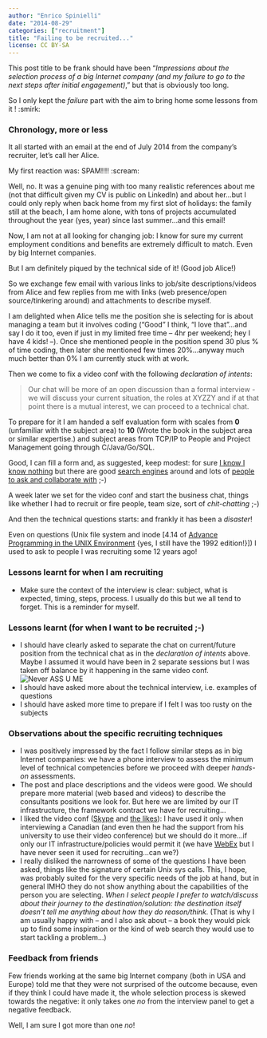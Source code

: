 ```yaml
---
author: "Enrico Spinielli"
date: "2014-08-29"
categories: ["recruitment"]
title: "Failing to be recruited..."
license: CC BY-SA
---
```


This post title to be frank should have been "*Impressions about the selection process of a big Internet company (and my failure to go to the next steps after initial engagement)*," but that is obviously too long.

So I only kept the *failure* part with the aim to bring home some lessons from it ! :smirk:

### Chronology, more or less
It all started with an email at the end of July 2014 from the company's recruiter, let's call her Alice.

My first reaction was: SPAM!!!! :scream:

Well, no. It was a genuine ping with too many realistic references about me (not that difficult given my CV is public on LinkedIn) and about her...but I could only reply when back home from my first slot of holidays: the family still at the beach, I am home alone, with tons of projects accumulated throughout the year (yes, year) since last summer...and this email!

Now, I am not at all looking for changing job: I know for sure my current employment conditions and benefits are extremely difficult to match. Even by big Internet companies.

But I am definitely piqued by the technical side of it! (Good job Alice!)

So we exchange few email with various links to job/site descriptions/videos from Alice and few replies from me with links (web presence/open source/tinkering around) and attachments to describe myself.

I am delighted when Alice tells me the position she is selecting for is about managing a team but it involves coding ("Good" I think, "I love that"...and say I do it too, even if just in my limited free time -- 4hr per weekend; hey I have 4 kids! --). Once she mentioned people in the position spend 30 plus % of time coding, then later she mentioned few times 20%...anyway much much better than 0% I am currently stuck with at work.

Then we come to fix a video conf with the following *declaration of intents*:

>    Our chat will be more of an open discussion than a formal interview - we will discuss your current situation, the roles at XYZZY and if at that point there is a mutual interest, we can proceed to a technical chat.

To prepare for it I am handed a self evaluation form with scales from **0** (unfamiliar with the subject area) to **10** (Wrote the book in the subject area or similar expertise.) and subject areas from TCP/IP to People and Project Management going through C/Java/Go/SQL.

Good, I can fill a form and, as suggested, keep modest: for sure [I know I know nothing](https://en.wikipedia.org/wiki/I_know_that_I_know_nothing") but there are good [search engines](https://giyf.com/) around and lots of [people to ask and collaborate with](https://stackoverflow.com/) ;-)

A week later we set for the video conf and start the business chat, things like whether I had to recruit or fire people, team size, sort of *chit-chatting* ;-)

And then the technical questions starts: and frankly it has been a *disaster*!

Even on questions (Unix file system and inode [4.14 of [Advance Programming in the UNIX Environment](https://www.kohala.com/start/apue.html) {yes, I still have the 1992 edition!}]) I used to ask to people I was recruiting some 12 years ago!

### Lessons learnt for when I am recruiting

* Make sure the context of the interview is clear: subject, what is expected, timing, steps, process.
  I usually do this but we all tend to forget. This is a reminder for myself.

### Lessons learnt (for when I want to be recruited ;-)

* I should have clearly asked to separate the chat on current/future position from the technical chat as in the *declaration of intents* above.
  Maybe I assumed it would have been in 2 separate sessions but I was taken off balance by it happening in the same video conf.
  ![Never ASS U ME](https://imgs.xkcd.com/comics/when_you_assume.png)
* I should have asked more about the technical interview, i.e. examples of questions
* I should have asked more time to prepare if I felt I was too rusty on the subjects

### Observations about the specific recruiting techniques

* I was positively impressed by the fact I follow similar steps as in big Internet companies: we have a phone interview to assess the minimum level of technical competencies before we proceed with deeper *hands-on* assessments.
*  The post and place descriptions and the videos were good.
   We should prepare more material (web based and videos) to describe the consultants positions we look for.
   But here we are limited by our IT infrastructure, the framework contract we have for recruiting...
* I liked the video conf ([Skype](https://www.skype.com/en/) and [the likes](https://www.google.com/+/learnmore/hangouts/)): I have used it only when interviewing a Canadian (and even then he had the support from his university to use their video conference) but we should do it more...if only our IT infrastructure/policies would permit it (we have [WebEx](https://www.webex.com/) but I have never seen it used for recruiting...can we?)
* I really disliked the narrowness of some of the questions I have been asked, things like the signature of certain Unix sys calls. This, I hope, was probably suited for the very specific needs of the job at hand, but in general IMHO they do not show anything about the capabilities of the person you are selecting. *When I select people I prefer to watch/discuss about their journey to the destination/solution: the destination itself doesn't tell me anything about how they do reason/think*. (That is why I am usually happy with -- and I also ask about -- a book they would pick up to find some inspiration or the kind of web search they would use to start tackling a problem...)

### Feedback from friends ###
Few friends working at the same big Internet company (both in USA and Europe) told me that they were not surprised of the outcome because, even if they think I could have made it, the whole selection process is skewed towards the negative: it only takes one *no* from the interview panel to get a negative feedback.

Well, I am sure I got more than one *no*!
